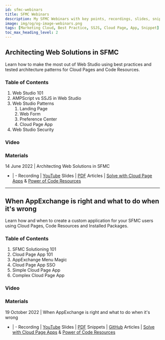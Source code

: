 ```yaml
---
id: sfmc-webinars
title: SFMC Webinars
description: My SFMC Webinars with key points, recordings, slides, snippets and articles. All-in-one, all for free.
image: img/og/og-image-webinars.png
tags: [Marketing Cloud, Best Practice, SSJS, Cloud Page, App, Snippet]
toc_max_heading_level: 2
---
```



<LeadText content="My SFMC Webinars with key points, recordings, slides, snippets and articles. All-in-one, all for free." />

## Architecting Web Solutions in SFMC

Learn how to make the most out of Web Studio using best practices and tested architecture patterns for Cloud Pages and Code Resources.

### Table of Contents

1. Web Studio 101
2. AMPScript vs SSJS in Web Studio
3. Web Studio Patterns
    1. Landing Page
    2. Web Form
    3. Preference Center
    4. Cloud Page App
4. Web Studio Security

### Video

<YouTube videoId="a8RPRvVOXak" title="Architecting Web Solutions in SFMC Webinar Recording" />

### Materials

14 June 2022 | Architecting Web Solutions in SFMC
- | -
Recording | [YouTube](https://www.youtube.com/watch?v=a8RPRvVOXak&list=PLntZFZH56rSeuaF2vRaDPBIL6rH_vgLD3)
Slides | [PDF](https://github.com/MateuszDabrowski/mateuszdabrowski.pl/blob/master/static/pdf/%5B2022-05%5D%20Architecting%20Web%20Solutions%20in%20SFMC.pdf)
Articles | [Solve with Cloud Page Apps](../usecase/sfmc-cloud-page-apps/) & [Power of Code Resources](../usecase/sfmc-code-resource/)

---

## When AppExchange is right and what to do when it's wrong

Learn how and when to create a custom application for your SFMC users using Cloud Pages, Code Resources and Installed Packages.

### Table of Contents

1. SFMC Solutioning 101
2. Cloud Page App 101
3. AppExchange Menu Magic
4. Cloud Page App SSO
5. Simple Cloud Page App
6. Complex Cloud Page App

### Video

<YouTube videoId="3ngC9OLKaEI" title="When AppExchange is right and what to do when it's wrong Webinar Recording" />

### Materials

19 October 2022 | When AppExchange is right and what to do when it's wrong
- | -
Recording | [YouTube](https://www.youtube.com/watch?v=3ngC9OLKaEI&list=PL_o00w2Z5LYF91zZDfjY03RWg2P-wdZr9)
Slides | [PDF](https://github.com/MateuszDabrowski/mateuszdabrowski.pl/blob/master/static/pdf/%5B2022-05%5D%20Architecting%20Web%20Solutions%20in%20SFMC.pdf)
Snippets | [GitHub](https://github.com/MateuszDabrowski/sfmc-cloud-page-app-template)
Articles | [Solve with Cloud Page Apps](../usecase/sfmc-cloud-page-apps/) & [Power of Code Resources](../usecase/sfmc-code-resource/)
